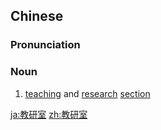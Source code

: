==Chinese==
{{zh-forms|type=21}}

===Pronunciation===
{{zh-pron
|m=jiàoyán室
|c=gaau3 jin4 sat1
|cat=n
}}

===Noun===
{{zh-noun}}

# [[teaching]] and [[research]] [[section]]

{{zh-cat|Intermediate}}

[[ja:教研室]]
[[zh:教研室]]